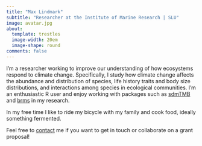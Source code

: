 ```yaml
---
title: "Max Lindmark"
subtitle: "Researcher at the Institute of Marine Research | SLU"
image: avatar.jpg
about:
  template: trestles
  image-width: 20em
  image-shape: round
comments: false
---
```


::: {.g-col-8}

I'm a researcher working to improve our understanding of how ecosystems respond to climate change. Specifically, I study how climate change affects the abundance and distribution of species, life history traits and body size distributions, and interactions among species in ecological communities. I'm an enthusiastic R user and enjoy working with packages such as [sdmTMB](https://pbs-assess.github.io/sdmTMB/index.html) and [brms](https://paul-buerkner.github.io/brms/) in my research.

In my free time I like to ride my bicycle with my family and cook food, ideally something fermented.

Feel free to [contact](contact) me if you want to get in touch or collaborate on a grant proposal!
:::
